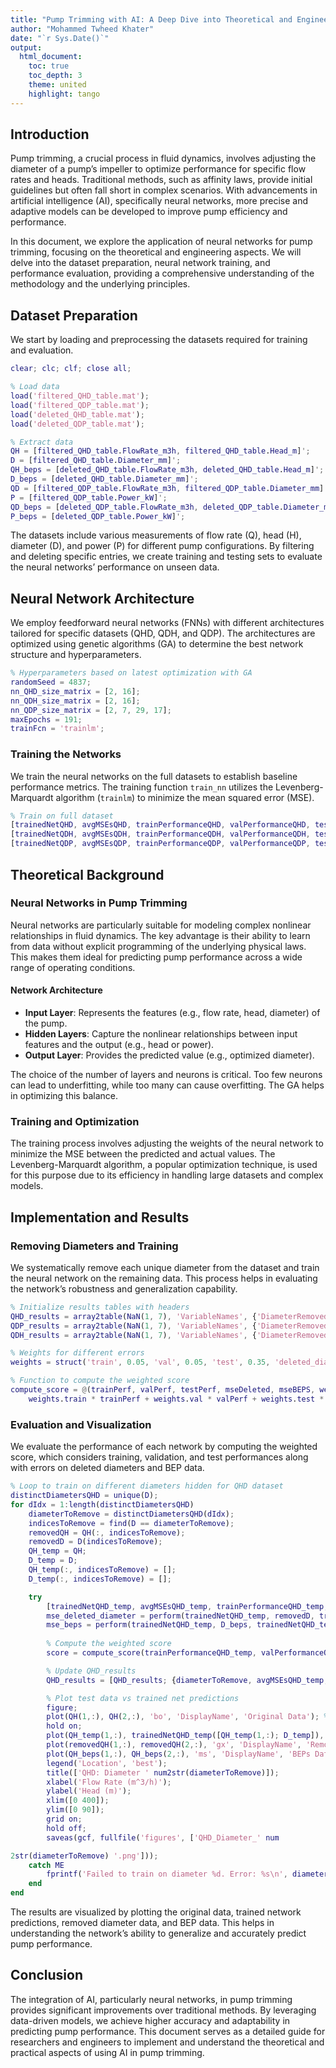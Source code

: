 ```yaml
---
title: "Pump Trimming with AI: A Deep Dive into Theoretical and Engineering Aspects"
author: "Mohammed Twheed Khater"
date: "`r Sys.Date()`"
output:
  html_document:
    toc: true
    toc_depth: 3
    theme: united
    highlight: tango
---
```




## Introduction

Pump trimming, a crucial process in fluid dynamics, involves adjusting the diameter of a pump's impeller to optimize performance for specific flow rates and heads. Traditional methods, such as affinity laws, provide initial guidelines but often fall short in complex scenarios. With advancements in artificial intelligence (AI), specifically neural networks, more precise and adaptive models can be developed to improve pump efficiency and performance.

In this document, we explore the application of neural networks for pump trimming, focusing on the theoretical and engineering aspects. We will delve into the dataset preparation, neural network training, and performance evaluation, providing a comprehensive understanding of the methodology and the underlying principles.

## Dataset Preparation

We start by loading and preprocessing the datasets required for training and evaluation.

```matlab
clear; clc; clf; close all;

% Load data
load('filtered_QHD_table.mat');
load('filtered_QDP_table.mat');
load('deleted_QHD_table.mat');
load('deleted_QDP_table.mat');

% Extract data
QH = [filtered_QHD_table.FlowRate_m3h, filtered_QHD_table.Head_m]';
D = [filtered_QHD_table.Diameter_mm]';
QH_beps = [deleted_QHD_table.FlowRate_m3h, deleted_QHD_table.Head_m]';
D_beps = [deleted_QHD_table.Diameter_mm]';
QD = [filtered_QDP_table.FlowRate_m3h, filtered_QDP_table.Diameter_mm]';
P = [filtered_QDP_table.Power_kW]';
QD_beps = [deleted_QDP_table.FlowRate_m3h, deleted_QDP_table.Diameter_mm]';
P_beps = [deleted_QDP_table.Power_kW]';
```

The datasets include various measurements of flow rate (Q), head (H), diameter (D), and power (P) for different pump configurations. By filtering and deleting specific entries, we create training and testing sets to evaluate the neural networks' performance on unseen data.

## Neural Network Architecture

We employ feedforward neural networks (FNNs) with different architectures tailored for specific datasets (QHD, QDH, and QDP). The architectures are optimized using genetic algorithms (GA) to determine the best network structure and hyperparameters.

```matlab
% Hyperparameters based on latest optimization with GA
randomSeed = 4837;
nn_QHD_size_matrix = [2, 16];
nn_QDH_size_matrix = [2, 16];
nn_QDP_size_matrix = [2, 7, 29, 17];
maxEpochs = 191;
trainFcn = 'trainlm';
```

### Training the Networks

We train the neural networks on the full datasets to establish baseline performance metrics. The training function `train_nn` utilizes the Levenberg-Marquardt algorithm (`trainlm`) to minimize the mean squared error (MSE).

```matlab
% Train on full dataset
[trainedNetQHD, avgMSEsQHD, trainPerformanceQHD, valPerformanceQHD, testPerformanceQHD] = train_nn(nn_QHD_size_matrix, maxEpochs, trainFcn, QH, D, randomSeed);
[trainedNetQDH, avgMSEsQDH, trainPerformanceQDH, valPerformanceQDH, testPerformanceQDH] = train_nn(nn_QDH_size_matrix, maxEpochs, trainFcn, [QH(1,:); D], QH(2,:), randomSeed);
[trainedNetQDP, avgMSEsQDP, trainPerformanceQDP, valPerformanceQDP, testPerformanceQDP] = train_nn(nn_QDP_size_matrix, maxEpochs, trainFcn, QD, P, randomSeed);
```

## Theoretical Background

### Neural Networks in Pump Trimming

Neural networks are particularly suitable for modeling complex nonlinear relationships in fluid dynamics. The key advantage is their ability to learn from data without explicit programming of the underlying physical laws. This makes them ideal for predicting pump performance across a wide range of operating conditions.

#### Network Architecture

- **Input Layer**: Represents the features (e.g., flow rate, head, diameter) of the pump.
- **Hidden Layers**: Capture the nonlinear relationships between input features and the output (e.g., head or power).
- **Output Layer**: Provides the predicted value (e.g., optimized diameter).

The choice of the number of layers and neurons is critical. Too few neurons can lead to underfitting, while too many can cause overfitting. The GA helps in optimizing this balance.

### Training and Optimization

The training process involves adjusting the weights of the neural network to minimize the MSE between the predicted and actual values. The Levenberg-Marquardt algorithm, a popular optimization technique, is used for this purpose due to its efficiency in handling large datasets and complex models.

## Implementation and Results

### Removing Diameters and Training

We systematically remove each unique diameter from the dataset and train the neural network on the remaining data. This process helps in evaluating the network's robustness and generalization capability.

```matlab
% Initialize results tables with headers
QHD_results = array2table(NaN(1, 7), 'VariableNames', {'DiameterRemoved', 'AvgMSE', 'TrainPerformance', 'ValPerformance', 'TestPerformance', 'MSEDeletedDiameter', 'MSEBEPs'});
QDP_results = array2table(NaN(1, 7), 'VariableNames', {'DiameterRemoved', 'AvgMSE', 'TrainPerformance', 'ValPerformance', 'TestPerformance', 'MSEDeletedDiameter', 'MSEBEPs'});
QDH_results = array2table(NaN(1, 7), 'VariableNames', {'DiameterRemoved', 'AvgMSE', 'TrainPerformance', 'ValPerformance', 'TestPerformance', 'MSEDeletedDiameter', 'MSEBEPs'});

% Weights for different errors
weights = struct('train', 0.05, 'val', 0.05, 'test', 0.35, 'deleted_diameter', 0.45, 'beps', 0.1);

% Function to compute the weighted score
compute_score = @(trainPerf, valPerf, testPerf, mseDeleted, mseBEPS, weights) ...
    weights.train * trainPerf + weights.val * valPerf + weights.test * testPerf + weights.deleted_diameter * mseDeleted + weights.beps * mseBEPS;
```

### Evaluation and Visualization

We evaluate the performance of each network by computing the weighted score, which considers training, validation, and test performances along with errors on deleted diameters and BEP data.

```matlab
% Loop to train on different diameters hidden for QHD dataset
distinctDiametersQHD = unique(D);
for dIdx = 1:length(distinctDiametersQHD)
    diameterToRemove = distinctDiametersQHD(dIdx);
    indicesToRemove = find(D == diameterToRemove);
    removedQH = QH(:, indicesToRemove);
    removedD = D(indicesToRemove);
    QH_temp = QH;
    D_temp = D;
    QH_temp(:, indicesToRemove) = [];
    D_temp(:, indicesToRemove) = [];

    try
        [trainedNetQHD_temp, avgMSEsQHD_temp, trainPerformanceQHD_temp, valPerformanceQHD_temp, testPerformanceQHD_temp] = train_nn(nn_QHD_size_matrix, maxEpochs, trainFcn, QH_temp, D_temp, randomSeed);
        mse_deleted_diameter = perform(trainedNetQHD_temp, removedD, trainedNetQHD_temp(removedQH));
        mse_beps = perform(trainedNetQHD_temp, D_beps, trainedNetQHD_temp(QH_beps));
        
        % Compute the weighted score
        score = compute_score(trainPerformanceQHD_temp, valPerformanceQHD_temp, testPerformanceQHD_temp, mse_deleted_diameter, mse_beps, weights);

        % Update QHD_results
        QHD_results = [QHD_results; {diameterToRemove, avgMSEsQHD_temp, trainPerformanceQHD_temp, valPerformanceQHD_temp, testPerformanceQHD_temp, mse_deleted_diameter, mse_beps}];

        % Plot test data vs trained net predictions
        figure;
        plot(QH(1,:), QH(2,:), 'bo', 'DisplayName', 'Original Data'); % Original data
        hold on;
        plot(QH_temp(1,:), trainedNetQHD_temp([QH_temp(1,:); D_temp]), 'r*', 'DisplayName', 'Trained Net Predictions'); % Trained net predictions
        plot(removedQH(1,:), removedQH(2,:), 'gx', 'DisplayName', 'Removed Diameter Data'); % Removed diameter data
        plot(QH_beps(1,:), QH_beps(2,:), 'ms', 'DisplayName', 'BEPs Data'); % BEPs data
        legend('Location', 'best');
        title(['QHD: Diameter ' num2str(diameterToRemove)]);
        xlabel('Flow Rate (m^3/h)');
        ylabel('Head (m)');
        xlim([0 400]);
        ylim([0 90]);
        grid on;
        hold off;
        saveas(gcf, fullfile('figures', ['QHD_Diameter_' num

2str(diameterToRemove) '.png']));
    catch ME
        fprintf('Failed to train on diameter %d. Error: %s\n', diameterToRemove, ME.message);
    end
end
```

The results are visualized by plotting the original data, trained network predictions, removed diameter data, and BEP data. This helps in understanding the network's ability to generalize and accurately predict pump performance.

## Conclusion

The integration of AI, particularly neural networks, in pump trimming provides significant improvements over traditional methods. By leveraging data-driven models, we achieve higher accuracy and adaptability in predicting pump performance. This document serves as a detailed guide for researchers and engineers to implement and understand the theoretical and practical aspects of using AI in pump trimming.

